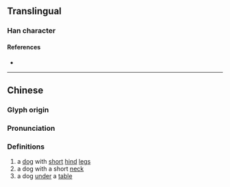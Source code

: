 {{character info/new}}
==Translingual==

===Han character===
{{Han char|rn=94|rad=犬|as=08|sn=11|four=46240|canj=KHHWJ|ids=⿰犭卑}}

====References====
* {{Han ref|kx=0712.160|dkj=20463|dj=1124.190|hdz=21353.140|uh=7308|ud=29448|bh=D666|bd=54886}}

----

==Chinese==
{{zh-forms}}

===Glyph origin===
{{Han etym}}

===Pronunciation===
{{zh-pron
|m=bà,liè,què
|c=baa6,paai4,pei4
|mc=y
|oc=y
|cat=
}}

===Definitions===
{{zh-hanzi}}

# a [[dog]] with [[short]] [[hind]] [[leg]]s
# a dog with a short [[neck]]
# a dog [[under]] a [[table]]

{{zh-cat|Dogs}}